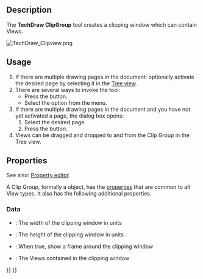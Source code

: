 <languages/>

{{Docnav
|[[TechDraw_ProjectionGroup|ProjectionGroup]]
|[[TechDraw_Symbol|Symbol]]
|[[TechDraw_Workbench|TechDraw]]
|IconL=TechDraw_ProjectionGroup.svg
|IconR=TechDraw_Symbol.svg
|IconC=Workbench_TechDraw.svg
}}

{{GuiCommand
|Name=TechDraw ClipGroup
|MenuLocation=TechDraw → TechDraw Views → Insert Clip Group
|Workbenches=[[TechDraw_Workbench|TechDraw]]
|SeeAlso=
}}

==Description== 

The '''TechDraw ClipGroup''' tool creates a clipping window which can contain Views. 

[[Image:TechDraw Clipview.png]]
{{Caption|Viewport window clipping different existing views}}

==Usage== 

# If there are multiple drawing pages in the document: optionally activate the desired page by selecting it in the [[Tree_view|Tree view]].
# There are several ways to invoke the tool:
#* Press the {{Button|[[Image:TechDraw_ClipGroup.svg|16px]] [[TechDraw_ClipGroup|Insert Clip Group]]}} button.
#* Select the {{MenuCommand|TechDraw → TechDraw Views → [[Image:TechDraw_ClipGroup.svg|16px]] Insert Clip Group}} option from the menu.
# If there are multiple drawing pages in the document and you have not yet activated a page, the {{MenuCommand|Page Chooser}} dialog box opens:
## Select the desired page.
## Press the {{Button|OK}} button.
# Views can be dragged and dropped to and from the Clip Group in the Tree view. {{Version|1.0}}

==Properties==

See also: [[Property_editor|Property editor]].

A Clip Group, formally a {{Incode|TechDraw::DrawViewClip}} object, has the [[TechDraw_View#Properties_Part_View|properties]] that are common to all View types. It also has the following additional properties.

=== Data ===

{{TitleProperty|Clip Group}}

* {{PropertyData|Width|Length}}: The width of the clipping window in units
* {{PropertyData|Height|Length}}: The height of the clipping window in units
* {{PropertyData|ShowFrame|Bool}}: When true, show a frame around the clipping window
* {{PropertyData|Views|LinkList}}: The Views contained in the clipping window


{{Docnav
|[[TechDraw_ProjectionGroup|ProjectionGroup]]
|[[TechDraw_Symbol|Symbol]]
|[[TechDraw_Workbench|TechDraw]]
|IconL=TechDraw_ProjectionGroup.svg
|IconR=TechDraw_Symbol.svg
|IconC=Workbench_TechDraw.svg
}}

{{TechDraw_Tools_navi{{#translation:}}}}
{{Userdocnavi{{#translation:}}}}